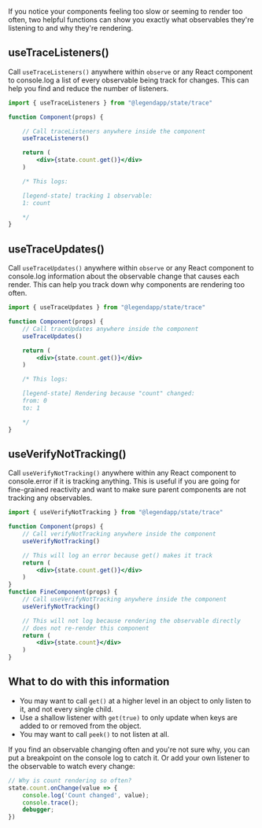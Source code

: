 If you notice your components feeling too slow or seeming to render too often, two helpful functions can show you exactly what observables they're listening to and why they're rendering.

## useTraceListeners()

Call `useTraceListeners()` anywhere within `observe` or any React component to console.log a list of every observable being track for changes. This can help you find and reduce the number of listeners.

```jsx
import { useTraceListeners } from "@legendapp/state/trace"

function Component(props) {

    // Call traceListeners anywhere inside the component
    useTraceListeners()

    return (
        <div>{state.count.get()}</div>
    )

    /* This logs:

    [legend-state] tracking 1 observable:
    1: count

    */
}
```

## useTraceUpdates()

Call `useTraceUpdates()` anywhere within `observe` or any React component to console.log information about the observable change that causes each render. This can help you track down why components are rendering too often.

```jsx
import { useTraceUpdates } from "@legendapp/state/trace"

function Component(props) {
    // Call traceUpdates anywhere inside the component
    useTraceUpdates()

    return (
        <div>{state.count.get()}</div>
    )

    /* This logs:

    [legend-state] Rendering because "count" changed:
    from: 0
    to: 1

    */
}
```

## useVerifyNotTracking()

Call `useVerifyNotTracking()` anywhere within any React component to console.error if it is tracking anything. This is useful if you are going for fine-grained reactivity and want to make sure parent components are not tracking any observables.

```jsx
import { useVerifyNotTracking } from "@legendapp/state/trace"

function Component(props) {
    // Call verifyNotTracking anywhere inside the component
    useVerifyNotTracking()

    // This will log an error because get() makes it track
    return (
        <div>{state.count.get()}</div>
    )
}
function FineComponent(props) {
    // Call useVerifyNotTracking anywhere inside the component
    useVerifyNotTracking()

    // This will not log because rendering the observable directly
    // does not re-render this component
    return (
        <div>{state.count}</div>
    )
}
```

## What to do with this information

- You may want to call `get()` at a higher level in an object to only listen to it, and not every single child.
- Use a shallow listener with `get(true)` to only update when keys are added to or removed from the object.
- You may want to call `peek()` to not listen at all.

If you find an observable changing often and you're not sure why, you can put a breakpoint on the console log to catch it. Or add your own listener to the observable to watch every change:
```js
// Why is count rendering so often?
state.count.onChange(value => {
    console.log('Count changed', value);
    console.trace();
    debugger;
})
```